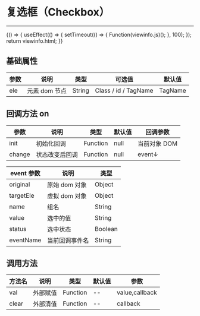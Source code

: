 
# 复选框（Checkbox）

---

<Meta title="基础控件/复选框(Checkbox)" />

<Canvas>
    <Story
        name="复选框(Checkbox)"
        height="150px"
        parameters={{
            docs: { source: { code: `${viewinfo.html}${viewinfo.js}` } },
        }}
    >
        {() => {
            useEffect(() => {
                setTimeout(() => {
                    Function(viewinfo.js)();
                }, 100);
            });
            return viewinfo.html;
        }}
    </Story>
</Canvas>

## 基础属性

| 参数 | 说明          | 类型   | 可选值               | 默认值  |
| ---- | ------------- | ------ | -------------------- | ------- |
| ele  | 元素 dom 节点 | String | Class / id / TagName | TagName |

## 回调方法 on

| 参数   | 说明           | 类型     | 默认值 | 回调参数     |
| ------ | -------------- | -------- | ------ | ------------ |
| init   | 初始化回调     | Function | null   | 当前对象 DOM |
| change | 状态改变后回调 | Function | null   | event↓       |

| event 参数 | 说明           | 类型    |
| ---------- | -------------- | ------- |
| original   | 原始 dom 对象  | Object  |
| targetEle  | 虚拟 dom 对象  | Object  |
| name       | 组名           | String  |
| value      | 选中的值       | String  |
| status     | 选中状态       | Boolean |
| eventName  | 当前回调事件名 | String  |

## 调用方法

| 方法名 | 说明     | 类型     | 默认值 | 参数           |
| ------ | -------- | -------- | ------ | -------------- |
| val    | 外部赋值 | Function | --     | value,callback |
| clear  | 外部清值 | Function | --     | callback       |
